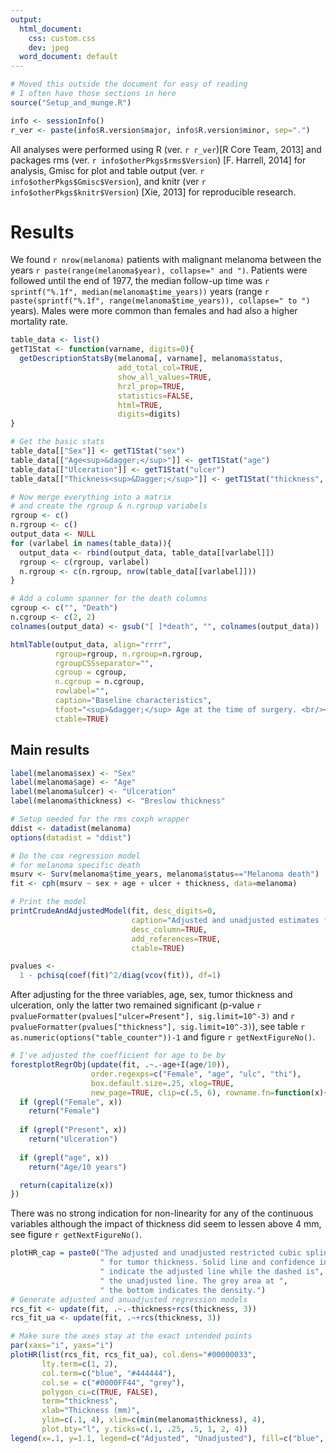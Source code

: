 ```yaml
---
output:
  html_document:
    css: custom.css
    dev: jpeg
  word_document: default
---
```


```r
# Moved this outside the document for easy of reading
# I often have those sections in here
source("Setup_and_munge.R")
```

```r
info <- sessionInfo()
r_ver <- paste(info$R.version$major, info$R.version$minor, sep=".")
```

All analyses were performed using R (ver. `r r_ver`)[R Core Team, 2013] and packages rms (ver. `r info$otherPkgs$rms$Version`) [F. Harrell, 2014] for analysis, Gmisc for plot and table output (ver. `r info$otherPkgs$Gmisc$Version`), and knitr (ver `r info$otherPkgs$knitr$Version`) [Xie, 2013] for reproducible research.

Results
=======

We found `r nrow(melanoma)` patients with malignant melanoma between the years `r paste(range(melanoma$year), collapse=" and ")`. Patients were followed until the end of 1977, the median follow-up time was `r sprintf("%.1f", median(melanoma$time_years))` years (range `r paste(sprintf("%.1f", range(melanoma$time_years)), collapse=" to ")` years). Males were more common than females and had also a higher mortality rate.

```r
table_data <- list()
getT1Stat <- function(varname, digits=0){
  getDescriptionStatsBy(melanoma[, varname], melanoma$status, 
                        add_total_col=TRUE,
                        show_all_values=TRUE, 
                        hrzl_prop=TRUE,
                        statistics=FALSE, 
                        html=TRUE, 
                        digits=digits)
}

# Get the basic stats
table_data[["Sex"]] <- getT1Stat("sex")
table_data[["Age<sup>&dagger;</sup>"]] <- getT1Stat("age")
table_data[["Ulceration"]] <- getT1Stat("ulcer")
table_data[["Thickness<sup>&Dagger;</sup>"]] <- getT1Stat("thickness", digits=1)

# Now merge everything into a matrix
# and create the rgroup & n.rgroup variabels
rgroup <- c()
n.rgroup <- c()
output_data <- NULL
for (varlabel in names(table_data)){
  output_data <- rbind(output_data, table_data[[varlabel]])
  rgroup <- c(rgroup, varlabel)
  n.rgroup <- c(n.rgroup, nrow(table_data[[varlabel]]))
}

# Add a column spanner for the death columns
cgroup <- c("", "Death")
n.cgroup <- c(2, 2)
colnames(output_data) <- gsub("[ ]*death", "", colnames(output_data))

htmlTable(output_data, align="rrrr",
          rgroup=rgroup, n.rgroup=n.rgroup, 
          rgroupCSSseparator="", 
          cgroup = cgroup,
          n.cgroup = n.cgroup,
          rowlabel="", 
          caption="Baseline characteristics", 
          tfoot="<sup>&dagger;</sup> Age at the time of surgery. <br/><sup>&Dagger;</sup> Tumour thicknes, also known as Breslow thickness, measured in mm.", 
          ctable=TRUE)
```

Main results
------------

```r
label(melanoma$sex) <- "Sex"
label(melanoma$age) <- "Age"
label(melanoma$ulcer) <- "Ulceration"
label(melanoma$thickness) <- "Breslow thickness"

# Setup needed for the rms coxph wrapper
ddist <- datadist(melanoma)
options(datadist = "ddist")

# Do the cox regression model 
# for melanoma specific death
msurv <- Surv(melanoma$time_years, melanoma$status=="Melanoma death")
fit <- cph(msurv ~ sex + age + ulcer + thickness, data=melanoma)

# Print the model
printCrudeAndAdjustedModel(fit, desc_digits=0,
                           caption="Adjusted and unadjusted estimates for melanoma specific death.",
                           desc_column=TRUE,
                           add_references=TRUE, 
                           ctable=TRUE)

pvalues <- 
  1 - pchisq(coef(fit)^2/diag(vcov(fit)), df=1)
```

After adjusting for the three variables, age, sex, tumor thickness and ulceration, only the latter two remained significant (p-value `r pvalueFormatter(pvalues["ulcer=Present"], sig.limit=10^-3)` and `r pvalueFormatter(pvalues["thickness"], sig.limit=10^-3)`), see table `r as.numeric(options("table_counter"))-1` and figure `r getNextFigureNo()`.

```r
# I've adjusted the coefficient for age to be by 
forestplotRegrObj(update(fit, .~.-age+I(age/10)), 
                  order.regexps=c("Female", "age", "ulc", "thi"),
                  box.default.size=.25, xlog=TRUE,
                  new_page=TRUE, clip=c(.5, 6), rowname.fn=function(x){
  if (grepl("Female", x))
    return("Female")
  
  if (grepl("Present", x))
    return("Ulceration")
  
  if (grepl("age", x))
    return("Age/10 years")

  return(capitalize(x))
})
```

There was no strong indication for non-linearity for any of the continuous variables although the impact of thickness did seem to lessen above 4 mm, see figure `r getNextFigureNo()`.

```r
plotHR_cap = paste0("The adjusted and unadjusted restricted cubic spline",
                    " for tumor thickness. Solid line and confidence interval",
                    " indicate the adjusted line while the dashed is",
                    " the unadjusted line. The grey area at ",
                    " the bottom indicates the density.")
# Generate adjusted and anuadjusted regression models
rcs_fit <- update(fit, .~.-thickness+rcs(thickness, 3))
rcs_fit_ua <- update(fit, .~+rcs(thickness, 3))

# Make sure the axes stay at the exact intended points
par(xaxs="i", yaxs="i")
plotHR(list(rcs_fit, rcs_fit_ua), col.dens="#00000033",
       lty.term=c(1, 2),
       col.term=c("blue", "#444444"), 
       col.se = c("#0000FF44", "grey"),
       polygon_ci=c(TRUE, FALSE),
       term="thickness", 
       xlab="Thickness (mm)", 
       ylim=c(.1, 4), xlim=c(min(melanoma$thickness), 4), 
       plot.bty="l", y.ticks=c(.1, .25, .5, 1, 2, 4))
legend(x=.1, y=1.1, legend=c("Adjusted", "Unadjusted"), fill=c("blue", "grey"), bty="n")
```
